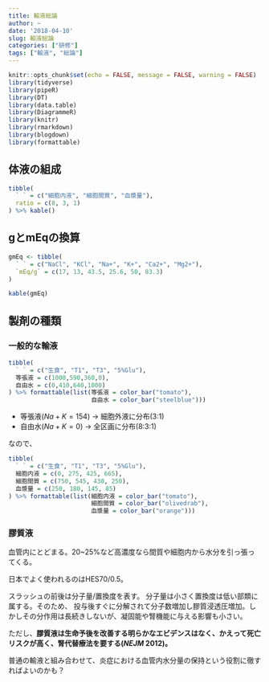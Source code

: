 ```yaml
---
title: 輸液総論
author: ~
date: '2018-04-10'
slug: 輸液総論
categories: ["研修"]
tags: ["輸液", "総論"]
---
```


```r
knitr::opts_chunk$set(echo = FALSE, message = FALSE, warning = FALSE)
library(tidyverse)
library(pipeR)
library(DT)
library(data.table)
library(DiagrammeR)
library(knitr)
library(rmarkdown)
library(blogdown)
library(formattable)
```

## 体液の組成

```r
tibble(
  ` ` = c("細胞内液", "細胞間質", "血漿量"),
  ratio = c(8, 3, 1)
) %>% kable()

```


## gとmEqの換算

```r
gmEq <- tibble(
  ` ` = c("NaCl", "KCl", "Na+", "K+", "Ca2+", "Mg2+"),
  `mEq/g` = c(17, 13, 43.5, 25.6, 50, 83.3)
)

kable(gmEq)
```

## 製剤の種類

### 一般的な輸液

```r
tibble(
  ` ` = c("生食", "T1", "T3", "5%Glu"),
  等張液 = c(1000,590,360,0),
  自由水 = c(0,410,640,1000)
) %>% formattable(list(等張液 = color_bar("tomato"),
                       自由水 = color_bar("steelblue")))
```

* 等張液($Na + K = 154$) -> 細胞外液に分布(3:1)
* 自由水($Na + K = 0$) -> 全区画に分布(8:3:1)

なので、

```r
tibble(
  ` ` = c("生食", "T1", "T3", "5%Glu"),
  細胞内液 = c(0, 275, 425, 665),
  細胞間質 = c(750, 545, 430, 250),
  血漿量 = c(250, 180, 145, 85)
) %>% formattable(list(細胞内液 = color_bar("tomato"),
                       細胞間質 = color_bar("olivedrab"),
                       血漿量 = color_bar("orange")))
```



### 膠質液

血管内にとどまる。20~25%など高濃度なら間質や細胞内から水分を引っ張ってくる。

日本でよく使われるのはHES70/0.5。

スラッシュの前後は分子量/置換度を表す。
分子量は小さく置換度は低い部類に属する。そのため、
投与後すぐに分解されて分子数増加し膠質浸透圧増加。しかしその分作用は長続きしないが、凝固能や腎機能に与える影響も小さい。

ただし、**膠質液は生命予後を改善する明らかなエビデンスはなく、かえって死亡リスクが高く、腎代替療法を要する(*NEJM* 2012)。**

普通の輸液と組み合わせて、炎症における血管内水分量の保持という役割に徹すればよいのかも？


